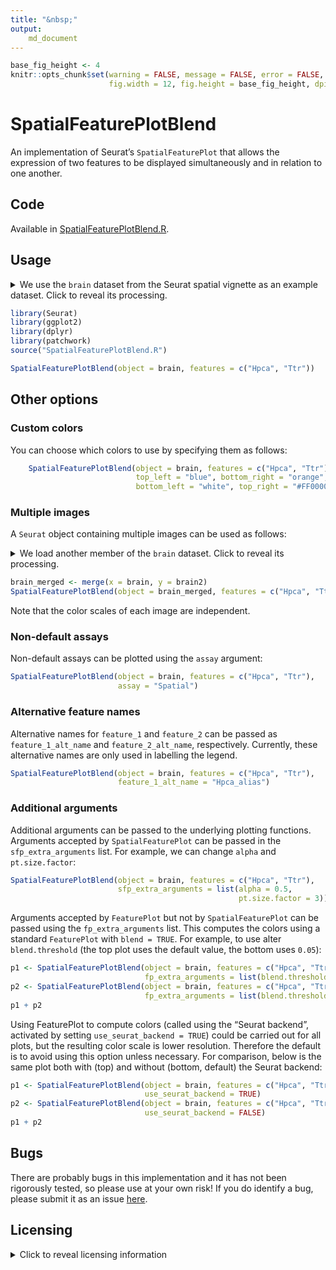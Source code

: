 ```yaml
---
title: "&nbsp;"
output:
    md_document
---
```


```r
base_fig_height <- 4
knitr::opts_chunk$set(warning = FALSE, message = FALSE, error = FALSE,
                      fig.width = 12, fig.height = base_fig_height, dpi = 300)
```

# SpatialFeaturePlotBlend

An implementation of Seurat's `SpatialFeaturePlot` that allows the expression
of two features to be displayed simultaneously and in relation to one another.

## Code

Available in [SpatialFeaturePlotBlend.R](SpatialFeaturePlotBlend.R).

## Usage

<details>
<summary>
We use the `brain` dataset from the Seurat spatial vignette as an example
dataset. Click to reveal its processing.
</summary>

```r
brain <- SeuratData::LoadData("stxBrain", type = "anterior1")
brain <- Seurat::SCTransform(brain, assay = "Spatial", verbose = FALSE)
```

</details>

```r
library(Seurat)
library(ggplot2)
library(dplyr)
library(patchwork)
source("SpatialFeaturePlotBlend.R")

SpatialFeaturePlotBlend(object = brain, features = c("Hpca", "Ttr"))
```

## Other options

### Custom colors

You can choose which colors to use by specifying them as follows:

```r
    SpatialFeaturePlotBlend(object = brain, features = c("Hpca", "Ttr"),
                            top_left = "blue", bottom_right = "orange",
                            bottom_left = "white", top_right = "#FF0000")
```

### Multiple images

A `Seurat` object containing multiple images can be used as follows:

<details>
<summary>
We load another member of the `brain` dataset. Click to reveal its processing.
</summary>

```r
brain2 <- SeuratData::LoadData("stxBrain", type = "posterior1")
brain2 <- Seurat::SCTransform(brain2, assay = "Spatial", verbose = FALSE)
```

</details>

```r
brain_merged <- merge(x = brain, y = brain2)
SpatialFeaturePlotBlend(object = brain_merged, features = c("Hpca", "Ttr"))
```

Note that the color scales of each image are independent.

### Non-default assays

Non-default assays can be plotted using the `assay` argument:

```r
SpatialFeaturePlotBlend(object = brain, features = c("Hpca", "Ttr"),
                        assay = "Spatial")
```

### Alternative feature names

Alternative names for `feature_1` and `feature_2` can be passed as
`feature_1_alt_name` and `feature_2_alt_name`, respectively. Currently, these
alternative names are only used in labelling the legend.

```r
SpatialFeaturePlotBlend(object = brain, features = c("Hpca", "Ttr"),
                        feature_1_alt_name = "Hpca_alias")
```

### Additional arguments

Additional arguments can be passed to the underlying plotting functions.
Arguments accepted by `SpatialFeaturePlot` can be passed in the
`sfp_extra_arguments` list. For example, we can change `alpha` and
`pt.size.factor`:

```r
SpatialFeaturePlotBlend(object = brain, features = c("Hpca", "Ttr"),
                        sfp_extra_arguments = list(alpha = 0.5,
                                                   pt.size.factor = 3))
```

Arguments accepted by `FeaturePlot` but not by `SpatialFeaturePlot` can be
passed using the `fp_extra_arguments` list. This computes the colors using a
standard `FeaturePlot` with `blend = TRUE`. For example, to use alter
`blend.threshold` (the top plot uses the default value, the bottom uses
`0.05`):

```r
p1 <- SpatialFeaturePlotBlend(object = brain, features = c("Hpca", "Ttr"),
                              fp_extra_arguments = list(blend.threshold = 0.5))
p2 <- SpatialFeaturePlotBlend(object = brain, features = c("Hpca", "Ttr"),
                              fp_extra_arguments = list(blend.threshold = 0.05))
p1 + p2
```

Using FeaturePlot to compute colors (called using the "Seurat backend",
activated by setting `use_seurat_backend = TRUE`) could be carried out for all
plots, but the resulting color scale is lower resolution. Therefore the default
is to avoid using this option unless necessary. For comparison, below is the
same plot both with (top) and without (bottom, default) the Seurat backend:

```r
p1 <- SpatialFeaturePlotBlend(object = brain, features = c("Hpca", "Ttr"),
                              use_seurat_backend = TRUE)
p2 <- SpatialFeaturePlotBlend(object = brain, features = c("Hpca", "Ttr"),
                              use_seurat_backend = FALSE)
p1 + p2
```

## Bugs

There are probably bugs in this implementation and it has not been rigorously
tested, so please use at your own risk! If you do identify a bug, please submit
it as an issue
[here](https://github.com/george-hall-ucl/SpatialFeaturePlotBlend/issues).

## Licensing

<details>
<summary>Click to reveal licensing information</summary>
    Copyright (C) 2024 University College London, licensed under GNU General
    Public License v3.0.

    This program is free software: you can redistribute it and/or modify it
    under the terms of the GNU General Public License as published by the Free
    Software Foundation, either version 3 of the License, or (at your option)
    any later version.

    This program is distributed in the hope that it will be useful, but WITHOUT
    ANY WARRANTY; without even the implied warranty of MERCHANTABILITY or
    FITNESS FOR A PARTICULAR PURPOSE.  See the GNU General Public License for
    more details.

    You should have received a copy of the GNU General Public License along
    with this program.  If not, see <http://www.gnu.org/licenses/>.
</details>
